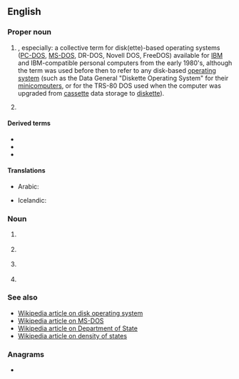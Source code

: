 {{also|dos|DoS|dós|dōs|do's|-dos|d'os|d'ô}}
==English==

===Proper noun===
{{en-proper noun}}

# {{lb|en|computing}} {{acronym of|lang=en|Disk Operating System|lang=en}}, especially: a collective term for disk(ette)-based operating systems ([[PC-DOS]], [[MS-DOS]], DR-DOS, Novell DOS, FreeDOS) available for [[IBM]] and IBM-compatible personal computers from the early 1980's, although the term was used before then to refer to any disk-based [[operating system]] (such as the Data General "Diskette Operating System" for their [[minicomputers]], or for the TRS-80 DOS used when the computer was upgraded from [[cassette]] data storage to [[diskette]]).
# {{lb|en|US}} {{initialism of|[[department|Department]] of [[state|State]]}}

====Derived terms====
* {{l|en|DR-DOS}}
* {{l|en|PC-DOS}}
* {{l|en|MS-DOS}}

====Translations====
{{trans-top|Disk Operating System}}
* Arabic: {{t|ar|دوس|m}}
{{trans-mid}}
* Icelandic: {{t|is|diskstýrikerfi|n}}
{{trans-bottom}}

===Noun===
{{en-noun|es}}

# {{lb|en|military}} {{initialism of|lang=en|[[date]] of [[service]]}}
# {{lb|en|military}} {{initialism of|lang=en|[[date]] of [[separation]]}}
# {{lb|en|sciences}} {{initialism of|lang=en|density of states}}
# {{lb|en|education}} {{initialism of|lang=en|[[director]] of [[studies]]}}

===See also===
* [[w:DOS_%28disambiguation%29|Wikipedia article on disk operating system]]
* [[w:MS-DOS|Wikipedia article on MS-DOS]]
* [[w:United States Department of State|Wikipedia article on Department of State]]
* [[w:Density_of_states|Wikipedia article on density of states]]

===Anagrams===
* {{anagrams|en|a=dos|DSO|OD's|ODS|OSD|SDO|SOD|SoD|dso|ods|sod}}